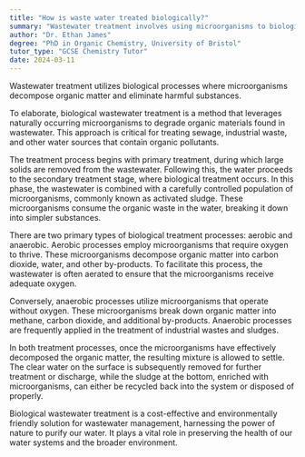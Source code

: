 ```yaml
---
title: "How is waste water treated biologically?"
summary: "Wastewater treatment involves using microorganisms to biologically decompose organic matter and eliminate harmful substances, effectively purifying the water for safe discharge or reuse."
author: "Dr. Ethan James"
degree: "PhD in Organic Chemistry, University of Bristol"
tutor_type: "GCSE Chemistry Tutor"
date: 2024-03-11
---
```


Wastewater treatment utilizes biological processes where microorganisms decompose organic matter and eliminate harmful substances.

To elaborate, biological wastewater treatment is a method that leverages naturally occurring microorganisms to degrade organic materials found in wastewater. This approach is critical for treating sewage, industrial waste, and other water sources that contain organic pollutants.

The treatment process begins with primary treatment, during which large solids are removed from the wastewater. Following this, the water proceeds to the secondary treatment stage, where biological treatment occurs. In this phase, the wastewater is combined with a carefully controlled population of microorganisms, commonly known as activated sludge. These microorganisms consume the organic waste in the water, breaking it down into simpler substances.

There are two primary types of biological treatment processes: aerobic and anaerobic. Aerobic processes employ microorganisms that require oxygen to thrive. These microorganisms decompose organic matter into carbon dioxide, water, and other by-products. To facilitate this process, the wastewater is often aerated to ensure that the microorganisms receive adequate oxygen.

Conversely, anaerobic processes utilize microorganisms that operate without oxygen. These microorganisms break down organic matter into methane, carbon dioxide, and additional by-products. Anaerobic processes are frequently applied in the treatment of industrial wastes and sludges.

In both treatment processes, once the microorganisms have effectively decomposed the organic matter, the resulting mixture is allowed to settle. The clear water on the surface is subsequently removed for further treatment or discharge, while the sludge at the bottom, enriched with microorganisms, can either be recycled back into the system or disposed of properly.

Biological wastewater treatment is a cost-effective and environmentally friendly solution for wastewater management, harnessing the power of nature to purify our water. It plays a vital role in preserving the health of our water systems and the broader environment.
    